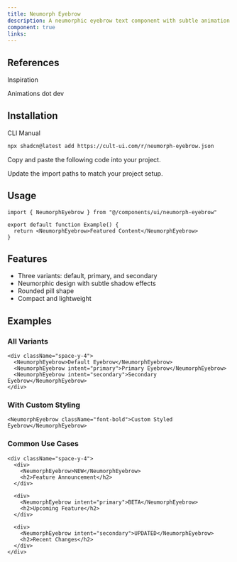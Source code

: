 ```yaml
---
title: Neumorph Eyebrow
description: A neumorphic eyebrow text component with subtle animation effects.
component: true
links:
---
```


<ComponentPreview
  name="neumorph-eyebrow-demo"
  className="[&_.preview>[data-orientation=vertical]]:sm:max-w-[70%]"
/>

## References

<Citations>
  <p className="font-medium text-primary">Inspiration</p>
  <CitationList>
    <CitationItem>
      <CitationLink
        href="https://animations.dev/learn"
        target="_blank"
        rel="noopener noreferrer"
      >
        Animations dot dev
      </CitationLink>
    </CitationItem>
  </CitationList>
</Citations>

## Installation

<CodeTabs>

<TabsList>
  <TabsTrigger value="cli">CLI</TabsTrigger>
  <TabsTrigger value="manual">Manual</TabsTrigger>
</TabsList>

<TabsContent value="cli">

```bash
npx shadcn@latest add https://cult-ui.com/r/neumorph-eyebrow.json
```

</TabsContent>

<TabsContent value="manual">

<Steps>

<Step>Copy and paste the following code into your project.</Step>

<ComponentSource name="neumorph-eyebrow" />

<Step>Update the import paths to match your project setup.</Step>

</Steps>

</TabsContent>

</CodeTabs>

## Usage

```tsx
import { NeumorphEyebrow } from "@/components/ui/neumorph-eyebrow"
```

```tsx
export default function Example() {
  return <NeumorphEyebrow>Featured Content</NeumorphEyebrow>
}
```

## Features

- Three variants: default, primary, and secondary
- Neumorphic design with subtle shadow effects
- Rounded pill shape
- Compact and lightweight

## Examples

### All Variants

```tsx
<div className="space-y-4">
  <NeumorphEyebrow>Default Eyebrow</NeumorphEyebrow>
  <NeumorphEyebrow intent="primary">Primary Eyebrow</NeumorphEyebrow>
  <NeumorphEyebrow intent="secondary">Secondary Eyebrow</NeumorphEyebrow>
</div>
```

### With Custom Styling

```tsx
<NeumorphEyebrow className="font-bold">Custom Styled Eyebrow</NeumorphEyebrow>
```

### Common Use Cases

```tsx
<div className="space-y-4">
  <div>
    <NeumorphEyebrow>NEW</NeumorphEyebrow>
    <h2>Feature Announcement</h2>
  </div>

  <div>
    <NeumorphEyebrow intent="primary">BETA</NeumorphEyebrow>
    <h2>Upcoming Feature</h2>
  </div>

  <div>
    <NeumorphEyebrow intent="secondary">UPDATED</NeumorphEyebrow>
    <h2>Recent Changes</h2>
  </div>
</div>
```
